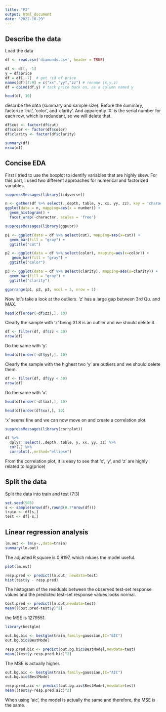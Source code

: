 ---
title: "P2"
output: html_document
date: "2022-10-29"
---
## Describe the data
Load the data
```{r}
df <- read.csv('diamonds.csv', header = TRUE)

df <- df[, -1]
y = df$price
df = df[,-7]  # get rid of price
names(df)[7:9] = c("xx","yy","zz") # rename (x,y,z)
df = cbind(df,y) # tack price back on, as a column named y

head(df, 10)
```
describe the data (summary and sample size). Before the summary, factorize 'cut', 'color', and 'clarity'. And apparently 'X' is the serial number for each row, which is redundant, so we will delete that.
```{r}
df$cut <- factor(df$cut)
df$color <- factor(df$color)
df$clarity <- factor(df$clarity)

summary(df)
nrow(df)
```
## Concise EDA
First I tried to use the boxplot to identify variables that are highly skew. For this part, I used two different approaches for numerical and factorized variables.
```{r}
suppressMessages(library(tidyverse))

n <- gather(df %>% select(.,depth, table, y, xx, yy, zz), key = 'character', value = 'number')
ggplot(data = n, mapping=aes(x = number)) + 
  geom_histogram() +
  facet_wrap(~character, scales = 'free')
```
```{r}
suppressMessages(library(ggpubr))

p1 <- ggplot(data = df %>% select(cut), mapping=aes(x=cut)) +
  geom_bar(fill = "gray") +
  ggtitle("cut")

p2 <- ggplot(data = df %>% select(color), mapping=aes(x=color)) +
   geom_bar(fill = "gray") +
  ggtitle("color")

p3 <- ggplot(data = df %>% select(clarity), mapping=aes(x=clarity)) +
  geom_bar(fill = "gray") +
  ggtitle("clarity")

ggarrange(p1, p2, p3, ncol = 3, nrow = 1)
```
Now let's take a look at the outliers. 'z' has a large gap between 3rd Qu. and MAX.
```{r}
head(df[order(-df$zz),], 10)
```
Clearly the sample with 'z' being 31.8 is an outlier and we should delete it.
```{r}
df <- filter(df, df$zz < 30)
nrow(df)
```
Do the same with 'y'.
```{r}
head(df[order(-df$yy),], 10)
```
Clearly the sample with the highest two 'y' are outliers and we should delete them.
```{r}
df <- filter(df, df$yy < 30)
nrow(df)
```
Do the same with 'x'.
```{r}
head(df[order(-df$xx),], 10)
```
```{r}
head(df[order(df$xx),], 10)
```
'x' seems fine and we can now move on and create a correlation plot.
```{r}
suppressMessages(library(corrplot))

df %>% 
  dplyr::select(.,depth, table, y, xx, yy, zz) %>% 
  cor(.) %>% 
  corrplot(.,method="ellipse")
```
From the correlation plot, it is easy to see that 'x', 'y', and 'z' are highly related to log(price)

## Split the data
Split the data into train and test (7:3)
```{r}
set.seed(505)
s <- sample(nrow(df),round(0.7*nrow(df)))
train <- df[s,]
test <- df[-s,]
```

## Linear regression analysis
```{r}
lm.out <- lm(y~.,data=train)
summary(lm.out)
```
The adjusted R square is 0.9197, which mkaes the model useful.

```{r}
plot(lm.out)
```
```{r}
resp.pred <- predict(lm.out, newdata=test)
hist(test$y - resp.pred)
```
The histogram of the residuals between the observed test-set response values and the predicted test-set response values looks normal.
```{r}
Cost.pred <- predict(lm.out,newdata=test)
mean((Cost.pred-test$y)^2)
```
the MSE is 1279551.
```{r}
library(bestglm)

out.bg.bic <- bestglm(train,family=gaussian,IC="BIC")
out.bg.bic$BestModel
```

```{r}
resp.pred.bic <- predict(out.bg.bic$BestModel,newdata=test)
mean((test$y-resp.pred.bic)^2)
```
The MSE is actually higher.
```{r}
out.bg.aic <- bestglm(train,family=gaussian,IC="AIC")
out.bg.aic$BestModel
```
```{r}
resp.pred.aic <- predict(out.bg.aic$BestModel,newdata=test)
mean((test$y-resp.pred.aic)^2)
```
When using 'aic', the model is actually the same and therefore, the MSE is the same.
